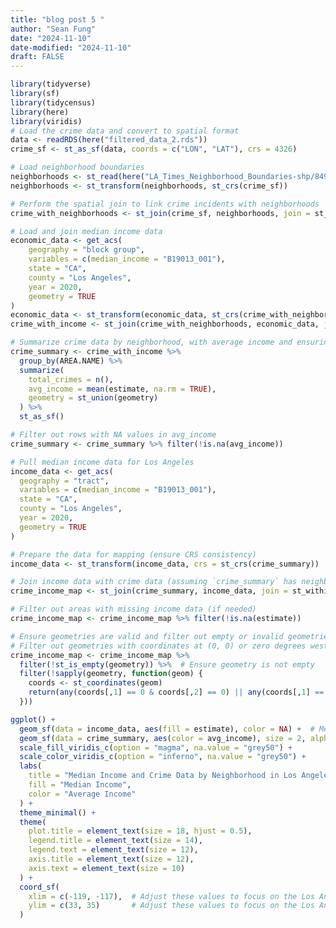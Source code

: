 ```yaml
---
title: "blog post 5 "
author: "Sean Fung"
date: "2024-11-10"
date-modified: "2024-11-10"
draft: FALSE
---
```


```r
library(tidyverse)
library(sf)
library(tidycensus)
library(here)
library(viridis)
# Load the crime data and convert to spatial format
data <- readRDS(here("filtered_data_2.rds"))
crime_sf <- st_as_sf(data, coords = c("LON", "LAT"), crs = 4326)

# Load neighborhood boundaries
neighborhoods <- st_read(here("LA_Times_Neighborhood_Boundaries-shp/8494cd42-db48-4af1-a215-a2c8f61e96a22020328-1-621do0.x5yiu.shp"))
neighborhoods <- st_transform(neighborhoods, st_crs(crime_sf))

# Perform the spatial join to link crime incidents with neighborhoods
crime_with_neighborhoods <- st_join(crime_sf, neighborhoods, join = st_within)

# Load and join median income data
economic_data <- get_acs(
    geography = "block group",
    variables = c(median_income = "B19013_001"),
    state = "CA",
    county = "Los Angeles",
    year = 2020,
    geometry = TRUE
)
economic_data <- st_transform(economic_data, st_crs(crime_with_neighborhoods))
crime_with_income <- st_join(crime_with_neighborhoods, economic_data, join = st_within)

# Summarize crime data by neighborhood, with average income and ensuring valid geometry
crime_summary <- crime_with_income %>%
  group_by(AREA.NAME) %>%
  summarize(
    total_crimes = n(),
    avg_income = mean(estimate, na.rm = TRUE),
    geometry = st_union(geometry)
  ) %>%
  st_as_sf()

# Filter out rows with NA values in avg_income
crime_summary <- crime_summary %>% filter(!is.na(avg_income))
```

```r


# Pull median income data for Los Angeles
income_data <- get_acs(
  geography = "tract",
  variables = c(median_income = "B19013_001"),
  state = "CA",
  county = "Los Angeles",
  year = 2020,
  geometry = TRUE
)

# Prepare the data for mapping (ensure CRS consistency)
income_data <- st_transform(income_data, crs = st_crs(crime_summary))

# Join income data with crime data (assuming `crime_summary` has neighborhood geometries)
crime_income_map <- st_join(crime_summary, income_data, join = st_within)

# Filter out areas with missing income data (if needed)
crime_income_map <- crime_income_map %>% filter(!is.na(estimate))

# Ensure geometries are valid and filter out empty or invalid geometries
# Filter out geometries with coordinates at (0, 0) or zero degrees west (longitude = 0)
crime_income_map <- crime_income_map %>%
  filter(!st_is_empty(geometry)) %>%  # Ensure geometry is not empty
  filter(!sapply(geometry, function(geom) {
    coords <- st_coordinates(geom)
    return(any(coords[,1] == 0 & coords[,2] == 0) || any(coords[,1] == 0) || any(coords[,2] == 0))
  }))

ggplot() +
  geom_sf(data = income_data, aes(fill = estimate), color = NA) +  # Median income layer
  geom_sf(data = crime_summary, aes(color = avg_income), size = 2, alpha = 0.7) +  # Crime data layer
  scale_fill_viridis_c(option = "magma", na.value = "grey50") +
  scale_color_viridis_c(option = "inferno", na.value = "grey50") +
  labs(
    title = "Median Income and Crime Data by Neighborhood in Los Angeles",
    fill = "Median Income",
    color = "Average Income"
  ) +
  theme_minimal() +
  theme(
    plot.title = element_text(size = 18, hjust = 0.5),
    legend.title = element_text(size = 14),
    legend.text = element_text(size = 12),
    axis.title = element_text(size = 12),
    axis.text = element_text(size = 10)
  ) +
  coord_sf(
    xlim = c(-119, -117),  # Adjust these values to focus on the Los Angeles area
    ylim = c(33, 35)       # Adjust these values to focus on the Los Angeles area
  )



```




